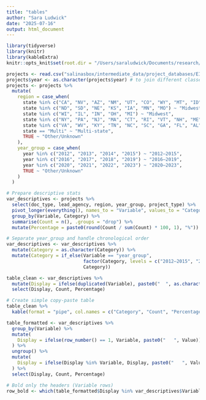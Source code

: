 ```yaml
---
title: "tables"
author: "Sara Ludwick"
date: "2025-07-16"
output: html_document
---
```


```r
library(tidyverse)
library(knitr)
library(kableExtra)
knitr::opts_knit$set(root.dir = "/Users/saraludwick/Documents/research/salinas")
```

```r
projects <- read.csv("salinasbox/intermediate_data/project_databases/EISlist.csv")
projects$year <- as.character(projects$year) # to join different classes
projects <- projects %>%
  mutate(
    region = case_when(
      state %in% c("CA", "NV", "AZ", "NM", "UT", "CO", "WY", "MT", "ID", "WA", "OR", "AK", "HI") ~ "West",
      state %in% c("ND", "SD", "NE", "KS", "IA", "MN", "MO") ~ "Midwest",
      state %in% c("WI", "IL", "IN", "OH", "MI") ~ "Midwest",
      state %in% c("NY", "PA", "NJ", "MA", "CT", "RI", "VT", "NH", "ME", "MD", "DC", "DE") ~ "Northeast",
      state %in% c("VA", "WV", "KY", "TN", "NC", "SC", "GA", "FL", "AL", "MS", "LA", "AR", "OK", "TX") ~ "South",
      state == "Multi" ~ "Multi-state",
      TRUE ~ "Other/Unknown"
    ),
    year_group = case_when(
      year %in% c("2012", "2013", "2014", "2015") ~ "2012–2015",
      year %in% c("2016", "2017", "2018", "2019") ~ "2016–2019",
      year %in% c("2020", "2021", "2022", "2023") ~ "2020–2023",
      TRUE ~ "Other/Unknown"
    )
  )
```

```r
# Prepare descriptive stats
var_descriptives <- projects %>%
  select(doc_type, lead_agency, region, year_group, project_type) %>%
  pivot_longer(everything(), names_to = "Variable", values_to = "Category") %>%
  group_by(Variable, Category) %>%
  summarise(Count = n(), .groups = "drop") %>%
  mutate(Percentage = paste0(round(Count / sum(Count) * 100, 1), "%")) 

# Separate year_group and handle chronological order
var_descriptives <- var_descriptives %>%
  mutate(Category = as.character(Category)) %>%
  mutate(Category = if_else(Variable == "year_group",
                            factor(Category, levels = c("2012–2015", "2016–2019", "2020–2023"), ordered = TRUE),
                            Category))

table_clean <- var_descriptives %>%
  mutate(Display = ifelse(duplicated(Variable), paste0("  ", as.character(Category)), as.character(Variable))) %>%
  select(Display, Count, Percentage)

# Create simple copy-paste table
table_clean %>%
  kable(format = "pipe", col.names = c("Category", "Count", "Percentage"))

```

```r
table_formatted <- var_descriptives %>%
  group_by(Variable) %>%
  mutate(
    Display = ifelse(row_number() == 1, Variable, paste0("   ", Value))
  ) %>%
  ungroup() %>%
  mutate(
    Display = ifelse(Display %in% Variable, Display, paste0("   ", Value))
  ) %>%
  select(Display, Count, Percentage)

# Bold only the headers (Variable rows)
row_bold <- which(table_formatted$Display %in% var_descriptives$Variable)


```
